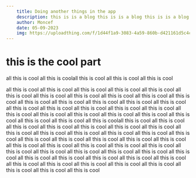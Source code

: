 ```yaml
---
    title: Doing another things in the app 
    description: this is is a blog this is is a blog this is is a blog this is is a blog this is is a blog this is is a blog this is is a blog this is is a blog this is is a blog this is is a blog this is is a blog this is is a blog and this is all the thigns i can do so it all in the book of life that was so cool reading the book that you sent to me the day before that was so cool 
    author: Moncef
    date: 05-09-2023
    img: https://uploadthing.com/f/1d44f1a9-3083-4a59-860b-d421161d5c4c_rainbow-vortex.svg
---
```

# this is the cool part
all this is cool
all this is coolall this is cool 
all this is cool
all this is cool

all this is cool
all this is cool
all this is cool
all this is cool
all this is cool
all this is cool
all this is cool
all this is cool
all this is cool
all this is cool
all this is cool
all this is cool
all this is cool
all this is cool
all this is cool
all this is cool
all this is cool
all this is cool
all this is cool
all this is cool
all this is cool
all this is cool
all this is cool
all this is cool
all this is cool
all this is cool
all this is cool
all this is cool
all this is cool
all this is coolall this is cool
all this is cool
all this is cool
all this is cool
all this is cool
all this is cool
all this is cool
all this is cool
all this is cool
all this is cool
all this is cool
all this is cool
all this is cool
all this is cool
all this is cool
all this is cool
all this is cool
all this is cool
all this is cool
all this is cool
all this is cool
all this is cool
all this is cool
all this is cool
all this is cool
all this is cool
all this is cool
all this is cool
all this is cool
all this is cool
all this is cool
all this is cool
all this is cool
all this is cool
all this is cool
all this is cool
all this is cool
all this is cool
all this is cool
all this is cool
all this is cool
all this is cool
